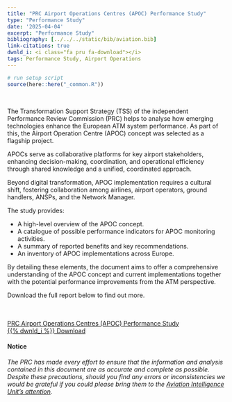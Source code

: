 ```yaml
---
title: "PRC Airport Operations Centres (APOC) Performance Study"
type: "Performance Study"
date: '2025-04-04'
excerpt: "Performance Study"
bibliography: [../../../static/bib/aviation.bib]
link-citations: true
dwnld_i: <i class="fa pru fa-download"></i>
tags: Performance Study, Airport Operations
---
```

```r
# run setup script
source(here::here("_common.R"))
```
 
<br>
<div class="container">
<div class="row align-items-start">


The Transformation Support Strategy (TSS) of the independent Performance Review Commission (PRC) helps to analyse how emerging technologies enhance the European ATM system performance. As part of this, the Airport Operation Centre (APOC) concept was selected as a flagship project.

APOCs serve as collaborative platforms for key airport stakeholders, enhancing decision-making, coordination, and operational efficiency through shared knowledge and a unified, coordinated approach.

Beyond digital transformation, APOC implementation requires a cultural shift, fostering collaboration among airlines, airport operators, ground handlers, ANSPs, and the Network Manager.

The study provides: 

- A high-level overview of the APOC concept.
- A catalogue of possible performance indicators for APOC monitoring activities.
- A summary of reported benefits and key recommendations.
- An inventory of APOC implementations across Europe.

By detailing these elements, the document aims to offer a comprehensive understanding of the APOC concept and current implementations together with the potential performance improvements from the ATM perspective.

Download the full report below to find out more.



<br><br><a href="/library/eurocontrol-prc-apoc-study.pdf" data-toggle="tooltip" title="Download pdf version" target="_blank" class="btn btn-info" role="button"> PRC Airport Operations Centres (APOC) Performance Study <br> {{% dwnld_i %}} Download </a>

#### Notice
*The PRC has made every effort to ensure that the information and analysis contained in this document are as accurate and 
complete as possible. Despite these precautions, should you find any errors or inconsistencies we would be grateful if you 
could please bring them to the [Aviation Intelligence Unit's attention](mailto:PRU-Support@eurocontrol.int).*


</div>
</div>

[apoc]: /library/eurocontrol-prc-apoc-study.pdf "PRC Airport Operations Centres (APOC) Performance Study"